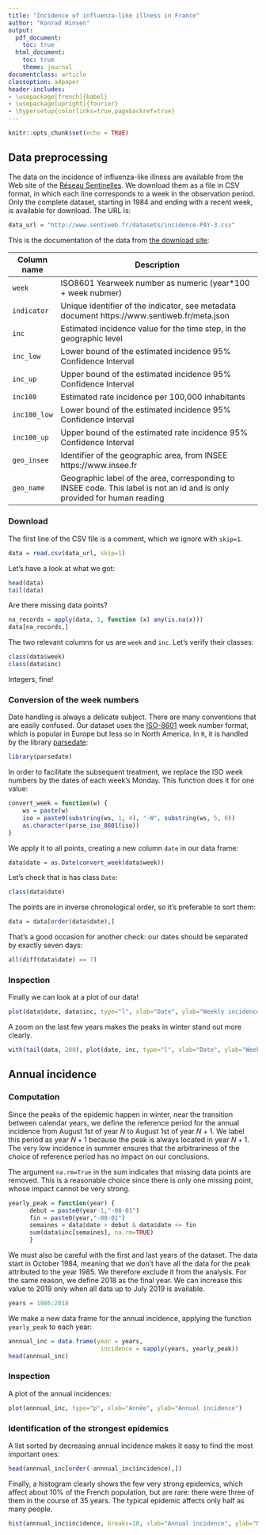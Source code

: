 ```yaml
---
title: "Incidence of influenza-like illness in France"
author: "Konrad Hinsen"
output:
  pdf_document:
    toc: true
  html_document:
    toc: true
    theme: journal
documentclass: article
classoption: a4paper
header-includes:
- \usepackage[french]{babel}
- \usepackage[upright]{fourier}
- \hypersetup{colorlinks=true,pagebackref=true}
---
```


```r
knitr::opts_chunk$set(echo = TRUE)
```

## Data preprocessing

The data on the incidence of influenza-like illness are available from the Web site of the [Réseau Sentinelles](http://www.sentiweb.fr/). We download them as a file in CSV format, in which each line corresponds to a week in the observation period. Only the complete dataset, starting in 1984 and ending with a recent week, is available for download. The URL is:
```r
data_url = "http://www.sentiweb.fr/datasets/incidence-PAY-3.csv"
```

This is the documentation of the data from [the download site](https://ns.sentiweb.fr/incidence/csv-schema-v1.json):

| Column name  | Description                                                                                                               |
|--------------+---------------------------------------------------------------------------------------------------------------------------|
| `week`       | ISO8601 Yearweek number as numeric (year*100 + week nubmer)                                                               |
| `indicator`  | Unique identifier of the indicator, see metadata document https://www.sentiweb.fr/meta.json                               |
| `inc`        | Estimated incidence value for the time step, in the geographic level                                                      |
| `inc_low`    | Lower bound of the estimated incidence 95% Confidence Interval                                                            |
| `inc_up`     | Upper bound of the estimated incidence 95% Confidence Interval                                                            |
| `inc100`     | Estimated rate incidence per 100,000 inhabitants                                                                          |
| `inc100_low` | Lower bound of the estimated incidence 95% Confidence Interval                                                            |
| `inc100_up`  | Upper bound of the estimated rate incidence 95% Confidence Interval                                                       |
| `geo_insee`  | Identifier of the geographic area, from INSEE https://www.insee.fr                                                        |
| `geo_name`   | Geographic label of the area, corresponding to INSEE code. This label is not an id and is only provided for human reading |

### Download

The first line of the CSV file is a comment, which we ignore with `skip=1`.
```r
data = read.csv(data_url, skip=1)
```

Let's have a look at what we got:
```r
head(data)
tail(data)
```

Are there missing data points?
```r
na_records = apply(data, 1, function (x) any(is.na(x)))
data[na_records,]
```

The two relevant columns for us are `week` and `inc`. Let's verify their classes:
```r
class(data$week)
class(data$inc)
```
Integers, fine!

### Conversion of the week numbers

Date handling is always a delicate subject. There are many conventions that are easily confused. Our dataset uses the [ISO-8601](https://en.wikipedia.org/wiki/ISO_8601) week number format, which is popular in Europe but less so in North America. In `R`, it is handled by the library [parsedate](https://cran.r-project.org/package=parsedate):

```r
library(parsedate)
```

In order to facilitate the subsequent treatment, we replace the ISO week numbers by the dates of each week's Monday. This function does it for one value:

```r
convert_week = function(w) {
	ws = paste(w)
	iso = paste0(substring(ws, 1, 4), "-W", substring(ws, 5, 6))
	as.character(parse_iso_8601(iso))
}
```

We apply it to all points, creating a new column `date` in our data frame:
```r
data$date = as.Date(convert_week(data$week))
```

Let's check that is has class `Date`:
```r
class(data$date)
```

The points are in inverse chronological order, so it's preferable to sort them:
```r
data = data[order(data$date),]
```

That's a good occasion for another check: our dates should be separated by exactly seven days:
```r
all(diff(data$date) == 7)
```

### Inspection

Finally we can look at a plot of our data!
```r
plot(data$date, data$inc, type="l", xlab="Date", ylab="Weekly incidence")
```

A zoom on the last few years makes the peaks in winter stand out more clearly.
```r
with(tail(data, 200), plot(date, inc, type="l", xlab="Date", ylab="Weekly incidence"))
```

## Annual incidence

### Computation

Since the peaks of the epidemic happen in winter, near the transition between calendar years, we define the reference period for the annual incidence from August 1st of year $N$ to August 1st of year $N+1$. We label this period as year $N+1$ because the peak is always located in year $N+1$. The very low incidence in summer ensures that the arbitrariness of the choice of reference period has no impact on our conclusions.

The argument `na.rm=True` in the sum indicates that missing data points are removed. This is a reasonable choice since there is only one missing point, whose impact cannot be very strong.
```r
yearly_peak = function(year) {
      debut = paste0(year-1,"-08-01")
      fin = paste0(year,"-08-01")
      semaines = data$date > debut & data$date <= fin
      sum(data$inc[semaines], na.rm=TRUE)
      }
```

We must also be careful with the first and last years of the dataset. The data start in October 1984, meaning that we don't have all the data for the peak attributed to the year 1985. We therefore exclude it from the analysis. For the same reason, we define 2018 as the final year. We can increase this value to 2019 only when all data up to July 2019 is available.
```r
years = 1986:2018
```

We make a new data frame for the annual incidence, applying the function `yearly_peak` to each year:
```r
annnual_inc = data.frame(year = years,
                          incidence = sapply(years, yearly_peak))
head(annnual_inc)
```

### Inspection

A plot of the annual incidences:
```r
plot(annnual_inc, type="p", xlab="Année", ylab="Annual incidence")
```

### Identification of the strongest epidemics

A list sorted by decreasing annual incidence makes it easy to find the most important ones:
```r
head(annnual_inc[order(-annnual_inc$incidence),])
```

Finally, a histogram clearly shows the few very strong epidemics, which affect about 10% of the French population, but are rare: there were three of them in the course of 35 years. The typical epidemic affects only half as many people.
```r
hist(annnual_inc$incidence, breaks=10, xlab="Annual incidence", ylab="Number of observations", main="")
```

